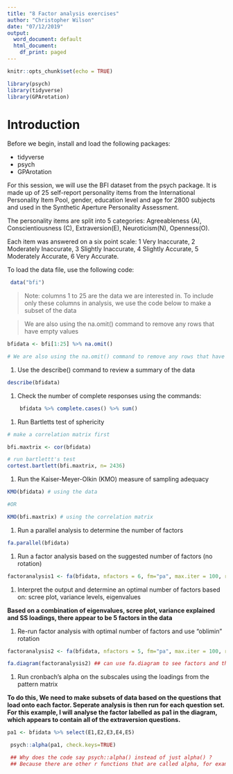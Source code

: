 ```yaml
---
title: "8 Factor analysis exercises"
author: "Christopher Wilson"
date: "07/12/2019"
output:
  word_document: default
  html_document:
    df_print: paged
---
```


```r
knitr::opts_chunk$set(echo = TRUE)

library(psych)
library(tidyverse)
library(GPArotation)
```

# Introduction

Before we begin, install and load the following packages:

- tidyverse
- psych
- GPArotation

For this session, we will use the BFI dataset from the psych package.
It is made up of 25 self-report personality items from the International Personality Item Pool, gender, education level and age for 2800 subjects and used in the Synthetic Aperture Personality Assessment.

The personality items are split into 5 categories: Agreeableness (A), Conscientiousness (C), Extraversion(E), Neuroticism(N), Openness(O). 

Each item was answered on a six point scale: 1 Very Inaccurate, 2 Moderately Inaccurate, 3 Slightly Inaccurate, 4 Slightly Accurate, 5 Moderately Accurate, 6 Very Accurate.

To load the data file, use the following code:

```r
 data("bfi")

```

> Note: columns 1 to 25 are the data we are interested in. To include only these columns in analysis, we use the code below to make a subset of the data 

> We are also using the na.omit() command to remove any rows that have empty values

```r
bfidata <- bfi[1:25] %>% na.omit()

# We are also using the na.omit() command to remove any rows that have empty values

```

1. Use the describe() command to review a summary of the data


```r
describe(bfidata)
```

1. Check the number of complete responses using the commands: 
```r
    bfidata %>% complete.cases() %>% sum()
```

1. Run Bartletts test of sphericity

```r
# make a correlation matrix first

bfi.maxtrix <- cor(bfidata)

# run bartlettt's test
cortest.bartlett(bfi.maxtrix, n= 2436)

```


1. Run the Kaiser-Meyer-Olkin (KMO) measure of sampling adequacy

```r
KMO(bfidata) # using the data

#OR 

KMO(bfi.maxtrix) # using the correlation matrix
```


1. Run a parallel analysis to determine the number of factors

```r
fa.parallel(bfidata)
```


1. Run a factor analysis based on the suggested number of factors (no rotation)
```r
factoranalysis1 <- fa(bfidata, nfactors = 6, fm="pa", max.iter = 100, rotate = "none")
```


1. Interpret the output and determine an optimal number of factors based on: scree plot, variance levels, eigenvalues

**Based on a combination of eigenvalues, scree plot, variance explained and SS loadings, there appear to be 5 factors in the data**

1. Re-run factor analysis with optimal number of factors and use "oblimin" rotation

```r
factoranalysis2 <- fa(bfidata, nfactors = 5, fm="pa", max.iter = 100, rotate = "oblimin")

fa.diagram(factoranalysis2) ## can use fa.diagram to see factors and the questions that load onto them

```



1. Run cronbach's alpha on the subscales using the loadings from the pattern matrix

**To do this, We need to make subsets of data based on the questions that load onto each factor. Seperate analysis is then run for each question set. For this example, I will analyse the factor labelled as pa1 in the diagram, which appears to contain all of the extraversion questions. **

```r
pa1 <- bfidata %>% select(E1,E2,E3,E4,E5)

 psych::alpha(pa1, check.keys=TRUE)

 ## Why does the code say psych::alpha() instead of just alpha() ?
 ## Because there are other r functions that are called alpha, for example in the ggplot package. If you load packages that contain functions with the same name, you can make sure the correct functon is being run by specifying which package it should come from.
 
```

